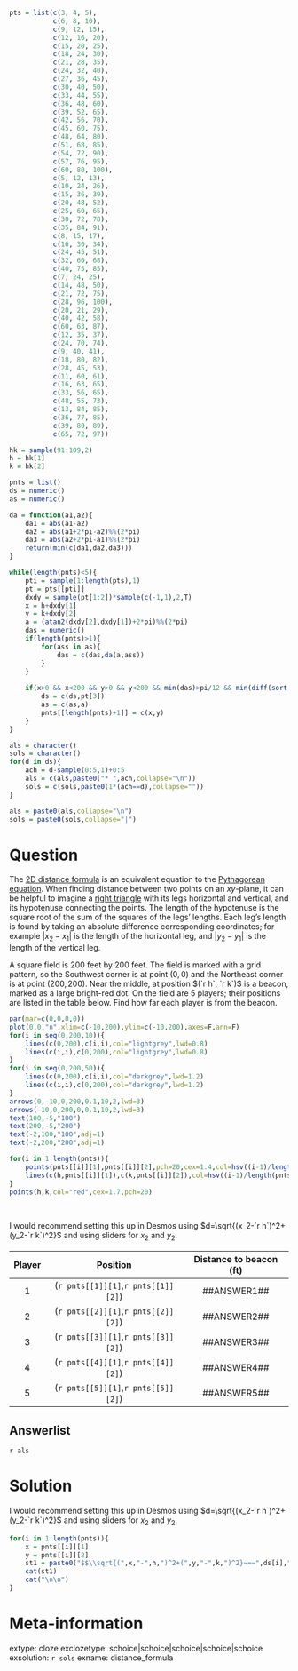 ```r
pts = list(c(3, 4, 5),
           c(6, 8, 10),
           c(9, 12, 15),
           c(12, 16, 20),
           c(15, 20, 25),
           c(18, 24, 30),
           c(21, 28, 35),
           c(24, 32, 40),
           c(27, 36, 45),
           c(30, 40, 50),
           c(33, 44, 55),
           c(36, 48, 60),
           c(39, 52, 65),
           c(42, 56, 70),
           c(45, 60, 75),
           c(48, 64, 80),
           c(51, 68, 85),
           c(54, 72, 90),
           c(57, 76, 95),
           c(60, 80, 100),
           c(5, 12, 13),
           c(10, 24, 26),
           c(15, 36, 39),
           c(20, 48, 52),
           c(25, 60, 65),
           c(30, 72, 78),
           c(35, 84, 91),
           c(8, 15, 17),
           c(16, 30, 34),
           c(24, 45, 51),
           c(32, 60, 68),
           c(40, 75, 85),
           c(7, 24, 25),
           c(14, 48, 50),
           c(21, 72, 75),
           c(28, 96, 100),
           c(20, 21, 29),
           c(40, 42, 58),
           c(60, 63, 87),
           c(12, 35, 37),
           c(24, 70, 74),
           c(9, 40, 41),
           c(18, 80, 82),
           c(28, 45, 53),
           c(11, 60, 61),
           c(16, 63, 65),
           c(33, 56, 65),
           c(48, 55, 73),
           c(13, 84, 85),
           c(36, 77, 85),
           c(39, 80, 89),
           c(65, 72, 97))

hk = sample(91:109,2)
h = hk[1]
k = hk[2]

pnts = list()
ds = numeric()
as = numeric()

da = function(a1,a2){
    da1 = abs(a1-a2)
    da2 = abs(a1+2*pi-a2)%%(2*pi)
    da3 = abs(a2+2*pi-a1)%%(2*pi)
    return(min(c(da1,da2,da3)))
}

while(length(pnts)<5){
    pti = sample(1:length(pts),1)
    pt = pts[[pti]]
    dxdy = sample(pt[1:2])*sample(c(-1,1),2,T)
    x = h+dxdy[1]
    y = k+dxdy[2]
    a = (atan2(dxdy[2],dxdy[1])+2*pi)%%(2*pi)
    das = numeric()
    if(length(pnts)>1){
        for(ass in as){
            das = c(das,da(a,ass))
        }
    }
    
    if(x>0 && x<200 && y>0 && y<200 && min(das)>pi/12 && min(diff(sort(c(pt[3],ds))))>3){
        ds = c(ds,pt[3])
        as = c(as,a)
        pnts[[length(pnts)+1]] = c(x,y)
    }
}

als = character()
sols = character()
for(d in ds){
    ach = d-sample(0:5,1)+0:5
    als = c(als,paste0("* ",ach,collapse="\n"))
    sols = c(sols,paste0(1*(ach==d),collapse=""))
}

als = paste0(als,collapse="\n")
sols = paste0(sols,collapse="|")

```

Question
========

The [2D distance formula](https://en.wikipedia.org/wiki/Euclidean_distance#Two_dimensions) is an equivalent equation to the [Pythagorean equation](https://en.wikipedia.org/wiki/Pythagorean_theorem). When finding distance between two points on an $xy$-plane, it can be helpful to imagine a [right triangle](https://en.wikipedia.org/wiki/Right_triangle) with its legs horizontal and vertical, and its hypotenuse connecting the points. The length of the hypotenuse is the square root of the sum of the squares of the legs' lengths. Each leg's length is found by taking an absolute difference corresponding coordinates; for example $|x_2-x_1|$ is the length of the horizontal leg, and $|y_2-y_1|$ is the length of the vertical leg.

A square field is 200 feet by 200 feet. The field is marked with a grid pattern, so the Southwest corner is at point $(0,0)$ and the Northeast corner is at point $(200,200)$. Near the middle, at position $(`r h`, `r k`)$ is a beacon, marked as a large bright-red dot. On the field are 5 players; their positions are listed in the table below. Find how far each player is from the beacon. 

```r
par(mar=c(0,0,0,0))
plot(0,0,"n",xlim=c(-10,200),ylim=c(-10,200),axes=F,ann=F)
for(i in seq(0,200,10)){
    lines(c(0,200),c(i,i),col="lightgrey",lwd=0.8)
    lines(c(i,i),c(0,200),col="lightgrey",lwd=0.8)
}
for(i in seq(0,200,50)){
    lines(c(0,200),c(i,i),col="darkgrey",lwd=1.2)
    lines(c(i,i),c(0,200),col="darkgrey",lwd=1.2)
}
arrows(0,-10,0,200,0.1,10,2,lwd=3)
arrows(-10,0,200,0,0.1,10,2,lwd=3)
text(100,-5,"100")
text(200,-5,"200")
text(-2,100,"100",adj=1)
text(-2,200,"200",adj=1)

for(i in 1:length(pnts)){
    points(pnts[[i]][1],pnts[[i]][2],pch=20,cex=1.4,col=hsv((i-1)/length(pnts),1,0.6))
    lines(c(h,pnts[[i]][1]),c(k,pnts[[i]][2]),col=hsv((i-1)/length(pnts),1,0.6))
}
points(h,k,col="red",cex=1.7,pch=20)

```
\

I would recommend setting this up in Desmos using $d=\sqrt{(x_2-`r h`)^2+(y_2-`r k`)^2}$ and using sliders for $x_2$ and $y_2$.

| Player | Position | Distance to beacon (ft) |
|:---:|:---:|:---:|
| 1 | (`r pnts[[1]][1]`,`r pnts[[1]][2]`) | ##ANSWER1## |
| 2 | (`r pnts[[2]][1]`,`r pnts[[2]][2]`) | ##ANSWER2## |
| 3 | (`r pnts[[3]][1]`,`r pnts[[3]][2]`) | ##ANSWER3## |
| 4 | (`r pnts[[4]][1]`,`r pnts[[4]][2]`) | ##ANSWER4## |
| 5 | (`r pnts[[5]][1]`,`r pnts[[5]][2]`) | ##ANSWER5## | 

Answerlist
--------

`r als`

Solution
========

I would recommend setting this up in Desmos using $d=\sqrt{(x_2-`r h`)^2+(y_2-`r k`)^2}$ and using sliders for $x_2$ and $y_2$.

```r
for(i in 1:length(pnts)){
    x = pnts[[i]][1]
    y = pnts[[i]][2]
    st1 = paste0("$$\\sqrt{(",x,"-",h,")^2+(",y,"-",k,")^2}~=~",ds[i],"$$",collapse="")
    cat(st1)
    cat("\n\n")
}

```

Meta-information
============
extype: cloze
exclozetype: schoice|schoice|schoice|schoice|schoice
exsolution: `r sols`
exname: distance_formula